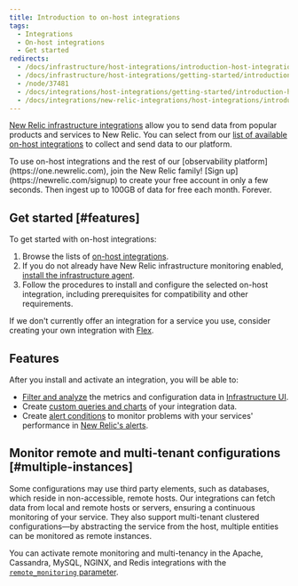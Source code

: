 ```yaml
---
title: Introduction to on-host integrations
tags:
  - Integrations
  - On-host integrations
  - Get started
redirects:
  - /docs/infrastructure/host-integrations/introduction-host-integrations
  - /docs/infrastructure/host-integrations/getting-started/introduction-host-integrations
  - /node/37481
  - /docs/integrations/host-integrations/getting-started/introduction-host-integrations
  - /docs/integrations/new-relic-integrations/host-integrations/introduction-host-integrations
---
```


[New Relic infrastructure integrations](/docs/infrastructure/integrations-getting-started/getting-started/introduction-infrastructure-integrations) allow you to send data from popular products and services to New Relic. You can select from our [list of available on-host integrations](/docs/integrations/host-integrations) to collect and send data to our platform.

<Callout variant="tip">
  To use on-host integrations and the rest of our [observability platform](https://one.newrelic.com), join the New Relic family! [Sign up](https://newrelic.com/signup) to create your free account in only a few seconds. Then ingest up to 100GB of data for free each month. Forever.
</Callout>

## Get started [#features]

To get started with on-host integrations:

1. Browse the lists of [on-host integrations](/docs/infrastructure/host-integrations/host-integrations-list).
2. If you do not already have New Relic infrastructure monitoring enabled, [install the infrastructure agent](/docs/infrastructure/install-infrastructure-agent/get-started/install-infrastructure-agent-new-relic).
3. Follow the procedures to install and configure the selected on-host integration, including prerequisites for compatibility and other requirements.

If we don't currently offer an integration for a service you use, consider creating your own integration with [Flex](/docs/integrations/host-integrations/host-integrations-list/flex-integration-tool-build-your-own-integration).

## Features

After you install and activate an integration, you will be able to:

* [Filter and analyze](/docs/infrastructure/integrations/find-use-infrastructure-integration-data) the metrics and configuration data in [Infrastructure UI](/docs/infrastructure/new-relic-infrastructure/getting-started/introduction-new-relic-infrastructure).
* Create [custom queries and charts](/docs/using-new-relic/data/understand-data/query-new-relic-data) of your integration data.
* Create [alert conditions](/docs/alerts/new-relic-alerts/getting-started/alerts-glossary#alert-condition) to monitor problems with your services' performance in [New Relic's alerts](/docs/infrastructure/new-relic-infrastructure/infrastructure-alert-conditions/infrastructure-alerts-add-edit-or-view-host-alert-information#integration).

## Monitor remote and multi-tenant configurations [#multiple-instances]

Some configurations may use third party elements, such as databases, which reside in non-accessible, remote hosts. Our integrations can fetch data from local and remote hosts or servers, ensuring a continuous monitoring of your service. They also support multi-tenant clustered configurations—by abstracting the service from the host, multiple entities can be monitored as remote instances.

You can activate remote monitoring and multi-tenancy in the Apache, Cassandra, MySQL, NGINX, and Redis integrations with the [`remote_monitoring` parameter](https://docs.newrelic.com/docs/remote-monitoring-host-integrations).
